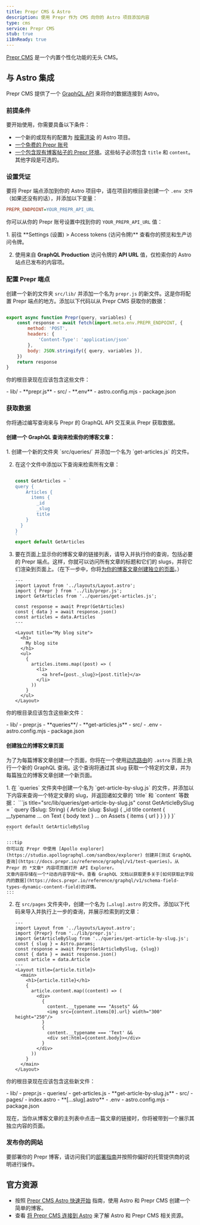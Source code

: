 ```yaml
---
title: Prepr CMS & Astro
description: 使用 Prepr 作为 CMS 向你的 Astro 项目添加内容
type: cms
service: Prepr CMS
stub: true
i18nReady: true
---
```


[Prepr CMS](https://www.prepr.io/) 是一个内置个性化功能的无头 CMS。


## 与 Astro 集成

Prepr CMS 提供了一个 [GraphQL API](https://docs.prepr.io/reference/graphql/v1/overview) 来将你的数据连接到 Astro。

### 前提条件

要开始使用，你需要具备以下条件：

- 一个新的或现有的配置为 [按需渲染](/zh-cn/guides/server-side-rendering/) 的 Astro 项目。
- [一个免费的 Prepr 账号](https://signup.prepr.io/)
- [一个包含现有博客帖子的 Prepr 环境](https://docs.prepr.io/account/set-up-environments#create-an-envirntonment)。这些帖子必须包含 `title` 和 `content`。其他字段是可选的。

### 设置凭证

要将 Prepr 端点添加到你的 Astro 项目中，请在项目的根目录创建一个 `.env 文件`（如果还没有的话），并添加以下变量：

```ini title=".env"
PREPR_ENDPOINT=YOUR_PREPR_API_URL
```

你可以从你的 Prepr 账号设置中找到你的 `YOUR_PREPR_API_URL` 值：

<Steps>
1. 前往 **Settings (设置) > Access tokens (访问令牌)** 查看你的预览和生产访问令牌。

2. 使用来自 **GraphQL Production** 访问令牌的 **API URL** 值，仅检索你的 Astro 站点已发布的内容项。
</Steps>

### 配置 Prepr 端点

创建一个新的文件夹 `src/lib/` 并添加一个名为 `prepr.js` 的新文件。这是你将配置 Prepr 端点的地方。添加以下代码以从 Prepr CMS 获取你的数据：

```js title="src/lib/prepr.js"

export async function Prepr(query, variables) {
    const response = await fetch(import.meta.env.PREPR_ENDPOINT, {
        method: 'POST',
        headers: {
            'Content-Type': 'application/json'
        },
        body: JSON.stringify({ query, variables }),
    })
    return response
}
```

你的根目录现在应该包含这些文件：

<FileTree title="Project Structure">
- lib/
    - **prepr.js**
- src/
- **.env**
- astro.config.mjs
- package.json

</FileTree>

### 获取数据

你将通过编写查询来与 Prepr 的 GraphQL API 交互来从 Prepr 获取数据。

#### 创建一个 GraphQL 查询来检索你的博客文章：

<Steps>
1. 创建一个新的文件夹 `src/queries/` 并添加一个名为 `get-articles.js` 的文件。

2. 在这个文件中添加以下查询来检索所有文章：
    ```js title="src/queries/get-articles.js"

    const GetArticles = `
    query {
        Articles {
          items {
            _id
            _slug
            title
        }
      }
    }
    `
    export default GetArticles
    ```

3. 要在页面上显示你的博客文章的链接列表，请导入并执行你的查询，包括必要的 Prepr 端点。这样，你就可以访问所有文章的标题和它们的 slugs，并将它们渲染到页面上。（在下一步中，你将[为你的博客文章创建独立的页面](#创建独立的博客文章页面)。）
    ```astro title="src/pages/index.astro" ins={3-4, 6-8, 15-23}
    ---
    import Layout from '../layouts/Layout.astro';
    import { Prepr } from '../lib/prepr.js';
    import GetArticles from '../queries/get-articles.js';

    const response = await Prepr(GetArticles)
    const { data } = await response.json()
    const articles = data.Articles
    ---

    <Layout title="My blog site">
      <h1>
        My blog site
      </h1>
      <ul>
        {
          articles.items.map((post) => (
            <li>
              <a href={post._slug}>{post.title}</a>
            </li>
          ))
        }
      </ul>
    </Layout>
    ```
</Steps>

你的根目录应该包含这些新文件：

<FileTree title="Project Structure">
- lib/
    - prepr.js
    - **queries**/
        - **get-articles.js**
- src/
- .env
- astro.config.mjs
- package.json
</FileTree>

#### 创建独立的博客文章页面

为了为每篇博客文章创建一个页面，你将在一个使用[动态路由](/zh-cn/guides/routing/#服务器ssr模式)的 `.astro` 页面上执行一个新的 GraphQL 查询。这个查询将通过其 slug 获取一个特定的文章，并为每篇独立的博客文章创建一个新页面。

<Steps>
1. 在 `queries` 文件夹中创建一个名为 `get-article-by-slug.js` 的文件，并添加以下内容来查询一个特定文章的 slug，并返回诸如文章的 `title` 和 `content` 等数据：
    ```js title="src/lib/queries/get-article-by-slug.js"
    const GetArticleBySlug = `
    query ($slug: String) {
       Article (slug: $slug) {
         _id
         title
         content {
           __typename
           ... on Text {
             body
             text
           }
           ... on Assets {
             items {
               url
             }
           }
         }
       }
    }`

    export default GetArticleBySlug
    ```

    :::tip
    你可以在 Prepr 中使用 [Apollo explorer](https://studio.apollographql.com/sandbox/explorer) 创建并[测试 GraphQL 查询](https://docs.prepr.io/reference/graphql/v1/test-queries)。从 Prepr 的 *文章* 内容项页面打开 API Explorer。
    文章内容存储在一个*动态内容字段*中。查看 GraphQL 文档以获取更多关于[如何获取此字段内的数据](https://docs.prepr.io/reference/graphql/v1/schema-field-types-dynamic-content-field)的详情。
    :::

2. 在 `src/pages` 文件夹中，创建一个名为 `[…slug].astro` 的文件。添加以下代码来导入并执行上一步的查询，并展示检索到的文章：
    ```astro title="src/pages/[...slug].astro"
    ---
    import Layout from '../layouts/Layout.astro';
    import {Prepr} from '../lib/prepr.js';
    import GetArticleBySlug from '../queries/get-article-by-slug.js';
    const { slug } = Astro.params;
    const response = await Prepr(GetArticleBySlug, {slug})
    const { data } = await response.json()
    const article = data.Article
    ---
    <Layout title={article.title}>
      <main>
        <h1>{article.title}</h1>
        {
          article.content.map((content) => (
            <div>
              {
                content.__typename === "Assets" &&
                <img src={content.items[0].url} width="300" height="250"/>
              }
              {
                content.__typename === 'Text' &&
                <div set:html={content.body}></div>
              }
            </div>
          ))
        }
      </main>
    </Layout>
    ```
</Steps>

你的根目录现在应该包含这些新文件：

<FileTree title="Project Structure">
- lib/
    - prepr.js
    - queries/
        - get-articles.js
        - **get-article-by-slug.js**
- src/
    - pages/
      - index.astro
      - **[…slug].astro**
- .env
- astro.config.mjs
- package.json
</FileTree>

现在，当你从博客文章的主列表中点击一篇文章的链接时，你将被带到一个展示其独立内容的页面。

### 发布你的网站

要部署你的 Prepr 博客，请访问我们的[部署指南](/zh-cn/guides/deploy/)并按照你偏好的托管提供商的说明进行操作。

## 官方资源

- 按照 [Prepr CMS Astro 快速开始](https://github.com/preprio/astro-quick-start) 指南，使用 Astro 和 Prepr CMS 创建一个简单的博客。
- 查看 [将 Prepr CMS 连接到 Astro](https://docs.prepr.io/connecting-front-end-apps/astro) 来了解 Astro 和 Prepr CMS 相关资源。

